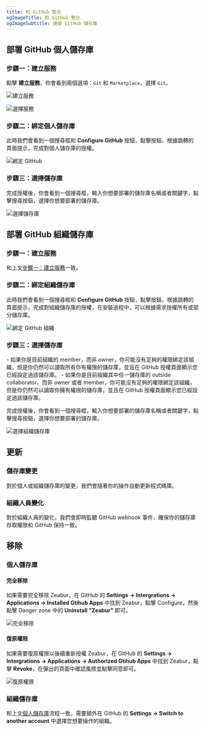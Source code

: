 ```yaml
---
title: 和 GitHub 整合
ogImageTitle: 和 GitHub 整合
ogImageSubtitle: 連接 GitHub 儲存庫
---
```



## 部署 GitHub 個人儲存庫

### 步驟一：建立服務

點擊 **建立服務**，你會看到兩個選項：`Git` 和 `Marketplace`，選擇 `Git`。

![建立服務](/deploy/intergration/add-service.png)

![選擇服務](/deploy/intergration/select-service.png)

### 步驟二：綁定個人儲存庫

此時我們會看到一個搜尋框和 **Configure GitHub** 按鈕，點擊按鈕，根據跳轉的頁面提示，完成對個人儲存庫的授權。

![綁定 GitHub](/deploy/intergration/configure-github.png)

### 步驟三：選擇儲存庫

完成授權後，你會看到一個搜尋框，輸入你想要部署的儲存庫名稱或者關鍵字，點擊搜尋按鈕，選擇你想要部署的儲存庫。

![選擇儲存庫](/deploy/intergration/select-repo.png)

## 部署 GitHub 組織儲存庫

### 步驟一：建立服務
和上文[步驟一：建立服務](/docs/zh-TW/intergration/github#步驟一建立服務)一致。

### 步驟二：綁定組織儲存庫

此時我們會看到一個搜尋框和 **Configure GitHub** 按鈕，點擊按鈕，根據跳轉的頁面提示，完成對組織儲存庫的授權，在安裝過程中，可以根據需求授權所有或部分儲存庫。

![綁定 GitHub 組織](/deploy/intergration/configure-org.png)

### 步驟三：選擇儲存庫

<Callout>
- 如果你是目前組織的 member，而非 owner，你可能沒有足夠的權限綁定該組織，但是你仍然可以讀取所有你有權限的儲存庫，並且在 GitHub 授權頁面顯示您已經設定過該儲存庫。
- 如果你是目前組織其中任一儲存庫的 outside collaborator，而非 owner 或者 member，你可能沒有足夠的權限綁定該組織，但是你仍然可以讀取你擁有權限的儲存庫，並且在 GitHub 授權頁面顯示您已經設定過該儲存庫。
</Callout>

完成授權後，你會看到一個搜尋框，輸入你想要部署的儲存庫名稱或者關鍵字，點擊搜尋按鈕，選擇你想要部署的儲存庫。

![選擇組織儲存庫](/deploy/intergration/select-org-repo.png)

## 更新

### 儲存庫變更

對於個人或組織儲存庫的變更，我們會隨著你的操作自動更新程式碼庫。

### 組織人員變化

對於組織人員的變化，我們會即時監聽 GitHub webhook 事件，確保你的儲存庫存取權限和 GitHub 保持一致。

## 移除

### 個人儲存庫

#### 完全移除

如果需要完全移除 Zeabur，在 GitHub 的 **Settings -> Intergrations -> Applications -> Installed Gtihub Apps** 中找到 Zeabur，點擊 Configure，然後點擊 Danger zone 中的 **Uninstall "Zeabur"** 即可。

![完全移除](/deploy/intergration/uninstall-zeabur.png)

#### 復原權限

如果需要復原權限以後續重新授權 Zeabur，在 GitHub 的 **Settings -> Intergrations -> Applications -> Authorized Gtihub Apps** 中找到 Zeabur，點擊 **Revoke**，在彈出的頁面中確認風險並點擊同意即可。

![復原權限](/deploy/intergration/revoke-zeabur.png)

### 組織儲存庫

和上文[個人儲存庫](./github#個人儲存庫)流程一致，需要額外在 GitHub 的 **Settings -> Switch to another account** 中選擇您想要操作的組織。
